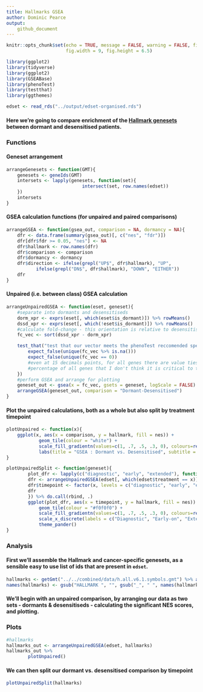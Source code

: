 ```yaml
---
title: Hallmarks GSEA
author: Dominic Pearce
output:
    github_document
---
```


```r
knitr::opts_chunk$set(echo = TRUE, message = FALSE, warning = FALSE, fig.align = 'center', 
                      fig.width = 9, fig.height = 6.5)
```

<!--
//TODO  -When having two scores with the same name its average was used. 
        -Zeros were removed. 
        -Scores without names (which can not be in any signature) removed. 
        -Non complete cases (i.e. NAs, NaNs) were removed
        -Doesn't work when only given a single geneset
-->


```r
library(ggplot2)
library(tidyverse)
library(ggplot2)
library(GSEABase)
library(phenoTest)
library(testthat)
library(ggthemes)
```

```r
edset <- read_rds("../output/edset-organised.rds")
```

#### Here we're going to compare enrichment of the [Hallmark genesets](https://www.ncbi.nlm.nih.gov/pubmed/26771021) between dormant and desensitised patients.

### Functions

#### Geneset arrangement

```r
arrangeGenesets <- function(GMT){
    genesets <- geneIds(GMT)
    intersets <- lapply(genesets, function(set){
                            intersect(set, row.names(edset))
    })
    intersets
}
```

#### GSEA calculation functions (for unpaired and paired comparisons)

```r
arrangeGSEA <- function(gsea_out, comparison = NA, dormancy = NA){
    dfr <- data.frame(summary(gsea_out)[, c("nes", "fdr")])
    dfr[dfr$fdr >= 0.05, "nes"] <- NA
    dfr$hallmark <- row.names(dfr)
    dfr$comparison <- comparison
    dfr$dormancy <- dormancy
    dfr$direction <- ifelse(grepl("UP$", dfr$hallmark), "UP", 
           ifelse(grepl("DN$", dfr$hallmark), "DOWN", "EITHER"))
    dfr
}
```

#### Unpaired (i.e. between class) GSEA calculation

```r
arrangeUnpairedGSEA <- function(eset, geneset){
    #separate into dormants and desensitiseds
    dorm_xpr <- exprs(eset[, which(eset$is_dormant)]) %>% rowMeans()
    dssd_xpr <- exprs(eset[, which(!eset$is_dormant)]) %>% rowMeans()
    #calculate fold-change - this orientation is relative to desensitiseds
    fc_vec <- sort(dssd_xpr - dorm_xpr)

    test_that("test that our vector meets the phenoTest reccomended specs", {
        expect_false(unique(fc_vec %>% is.na()))
        expect_false(unique(fc_vec == 0))
        #even at 15 decimals points, for all genes there are value ties but they're such a small
        #percentage of all genes that I don't think it is critical to the results here
    })
    #perform GSEA and arrange for plotting
    geneset_out <- gsea(x = fc_vec, gsets = geneset, logScale = FALSE)
    arrangeGSEA(geneset_out, comparison = "Dormant-Desensitised")
} 
```

#### Plot the unpaired calculations, both as a whole but also split by treatment timepoint

```r
plotUnpaired <- function(x){
    ggplot(x, aes(x = comparison, y = hallmark, fill = nes)) + 
            geom_tile(colour = "white") +
            scale_fill_gradientn(values=c(1, .7, .5, .3, 0), colours=rev(c("#4eb3d3", "#a8ddb5", "white", "#fee391", "#fe9929")), na.value = "white") +
            labs(title = "GSEA : Dormant vs. Desensitised", subtitle = "Enrichment is relative to acquired resistant patients") 
}

plotUnpairedSplit <- function(geneset){ 
        plot_dfr <- lapply(c("diagnostic", "early", "extended"), function(x) {
        dfr <- arrangeUnpairedGSEA(edset[, which(edset$treatment == x)], geneset) 
        dfr$timepoint <- factor(x, levels = c("diagnostic", "early", "extended"))
        dfr
        }) %>% do.call(rbind, .) 
        ggplot(plot_dfr, aes(x = timepoint, y = hallmark, fill = nes)) +
            geom_tile(colour = "#f0f0f0") + 
            scale_fill_gradientn(values=c(1, .7, .5, .3, 0), colours=rev(c("#4eb3d3", "#a8ddb5", "white", "#fee391", "#fe9929")), na.value = "white") +
            scale_x_discrete(labels = c("Diagnostic", "Early-on", "Extended")) + 
            theme_pander()
} 
```


### Analysis

#### First we'll assemble the Hallmark and cancer-specific genesets, as a sensible easy to use list of ids that are present in `edset`.

```r
hallmarks <- getGmt("../../combined/data/h.all.v6.1.symbols.gmt") %>% arrangeGenesets()
names(hallmarks) <- gsub("HALLMARK ", "", gsub("_", " ", names(hallmarks)))
```

#### We'll begin with an unpaired comparison, by arranging our data as two sets - dormants & desensitiseds - calculating the significant **NES** scores, and plotting.

### Plots

```r
#hallmarks
hallmarks_out <- arrangeUnpairedGSEA(edset, hallmarks)
hallmarks_out %>%
        plotUnpaired()
```

#### We can then split our dormant vs. desensitised comparison by timepoint

```r
plotUnpairedSplit(hallmarks)
```


